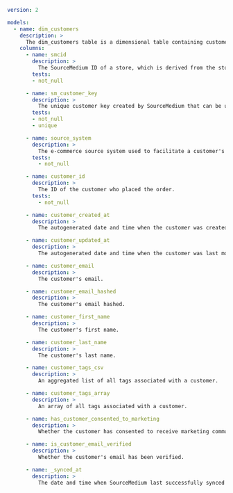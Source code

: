 ```yaml
version: 2

models:
  - name: dim_customers
    description: >
      The dim_customers table is a dimensional table containing customer information derived from e-commerce transactions.
    columns:
      - name: smcid
        description: >
          The SourceMedium ID of a store, which is derived from the store's myshopify.com domain.
        tests:
        - not_null

      - name: sm_customer_key
        description: >
          The unique customer key created by SourceMedium that can be used to join customer dimensions to related tables.
        tests:
        - not_null
        - unique

      - name: source_system
        description: >
          The e-commerce source system used to facilitate a customer's order.
        tests:
          - not_null

      - name: customer_id
        description: >
          The ID of the customer who placed the order.
        tests:
          - not_null

      - name: customer_created_at
        description: >
          The autogenerated date and time when the customer was created.

      - name: customer_updated_at
        description: >
          The autogenerated date and time when the customer was last modified.

      - name: customer_email
        description: >
          The customer's email.

      - name: customer_email_hashed
        description: >
          The customer's email hashed.

      - name: customer_first_name
        description: >
          The customer's first name.

      - name: customer_last_name
        description: >
          The customer's last name.

      - name: customer_tags_csv
        description: >
          An aggregated list of all tags associated with a customer.

      - name: customer_tags_array
        description: >
          An array of all tags associated with a customer.

      - name: has_customer_consented_to_marketing
        description: >
          Whether the customer has consented to receive marketing communications.

      - name: is_customer_email_verified
        description: >
          Whether the customer's email has been verified.

      - name: _synced_at
        description: >
          The date and time when SourceMedium last successfully synced the row of data.
```